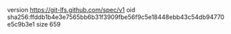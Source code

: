 version https://git-lfs.github.com/spec/v1
oid sha256:ffddb1b4e3e7565bb6b31f3909fbe56f9c5e18448ebb43c54db94770e5c9b3e1
size 659
